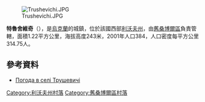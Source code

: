 [[Image:Trushevichi.JPG|right]]

{{coord|49|38|31|N|22|46|58|E|scale:100000|display=title}}

'''特魯舍維奇'''（{{lang-uk|Трушевичі}}），是[[烏克蘭|烏克蘭]]的城鎮，位於該國西部[[利沃夫州|利沃夫州]]，由[[舊桑博爾區|舊桑博爾區]]負責管轄，面積1.22平方公里，海拔高度243米，2001年人口384，人口密度每平方公里314.75人。

==參考資料==
* [http://weather.in.ua/ua/l'vovskaja/26594 Погода в селі Трушевичі] {{Wayback|url=http://weather.in.ua/ua/l%27vovskaja/26594 |date=20160305202445 }}

[[Category:利沃夫州村落|Category:利沃夫州村落]]
[[Category:舊桑博爾區村落|Category:舊桑博爾區村落]]


{{Lviv-geo-stub}}
